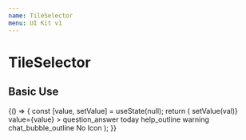 ```yaml
---
name: TileSelector
menu: UI Kit v1
---
```




# TileSelector

## Basic Use

<Playground>
  {() => {
    const [value, setValue] = useState(null);
    return (
      <TileSelector
        id="icon"
        name="icon"
        onChange={val => setValue(val)}
        value={value}
      >
        <TileOption value="question_answer">
          <Icon size="md">question_answer</Icon>
        </TileOption>
        <TileOption value="today">
          <Icon size="md">today</Icon>
        </TileOption>
        <TileOption value="help_outline">
          <Icon size="md">help_outline</Icon>
        </TileOption>
        <TileOption value="warning">
          <Icon size="md">warning</Icon>
        </TileOption>
        <TileOption value="chat_bubble_outline">
          <Icon size="md">chat_bubble_outline</Icon>
        </TileOption>
        <TileOption value="">No Icon</TileOption>
      </TileSelector>
    );
  }}
</Playground>
